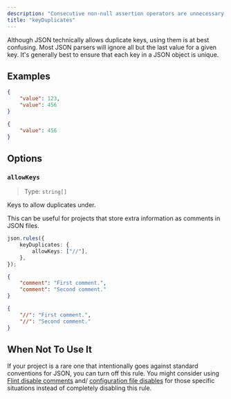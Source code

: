 ```yaml
---
description: "Consecutive non-null assertion operators are unnecessary."
title: "keyDuplicates"
---
```



<RuleSummary plugin="json" rule="keyDuplicates" />

Although JSON technically allows duplicate keys, using them is at best confusing.
Most JSON parsers will ignore all but the last value for a given key.
It's generally best to ensure that each key in a JSON object is unique.

## Examples

<Tabs>
<TabItem label="❌ Incorrect">

```json
{
	"value": 123,
	"value": 456
}
```

</TabItem>
<TabItem label="✅ Correct">

```json
{
	"value": 456
}
```

</TabItem>
</Tabs>

## Options

### `allowKeys`

> Type: `string[]`

Keys to allow duplicates under.

This can be useful for projects that store extra information as comments in JSON files.

```ts
json.rules({
	keyDuplicates: {
		allowKeys: ["//"],
	},
});
```

<Tabs>
<TabItem label="❌ Incorrect">

```json
{
	"comment": "First comment.",
	"comment": "Second comment."
}
```

</TabItem>
<TabItem label="✅ Correct">

```json
{
	"//": "First comment.",
	"//": "Second comment."
}
```

</TabItem>
</Tabs>

## When Not To Use It

If your project is a rare one that intentionally goes against standard conventions for JSON, you can turn off this rule.
You might consider using [Flint disable comments](/) and/ [configuration file disables](/) for those specific situations instead of completely disabling this rule.
